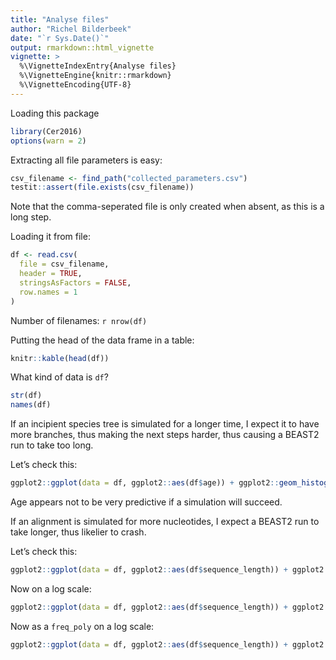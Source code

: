 ```yaml
---
title: "Analyse files"
author: "Richel Bilderbeek"
date: "`r Sys.Date()`"
output: rmarkdown::html_vignette
vignette: >
  %\VignetteIndexEntry{Analyse files}
  %\VignetteEngine{knitr::rmarkdown}
  %\VignetteEncoding{UTF-8}
---
```


Loading this package

```r
library(Cer2016)
options(warn = 2)
```

Extracting all file parameters is easy:

```r
csv_filename <- find_path("collected_parameters.csv")
testit::assert(file.exists(csv_filename))
```

Note that the comma-seperated file is only created when absent,
as this is a long step.

Loading it from file:

```r
df <- read.csv(
  file = csv_filename, 
  header = TRUE, 
  stringsAsFactors = FALSE, 
  row.names = 1
)
```

Number of filenames: `r nrow(df)`

Putting the head of the data frame in a table:

```r
knitr::kable(head(df))
```

What kind of data is `df`?

```r
str(df)
names(df)
```

If an incipient species tree is simulated for a
longer time, I expect it to have more branches, thus
making the next steps harder, thus causing a 
BEAST2 run to take too long.

Let's check this:

```r
ggplot2::ggplot(data = df, ggplot2::aes(df$age)) + ggplot2::geom_histogram(binwidth = 1)
```

Age appears not to be very predictive if a simulation will succeed.

If an alignment is simulated for more nucleotides, 
I expect a BEAST2 run to take longer, thus likelier
to crash.

Let's check this:

```r
ggplot2::ggplot(data = df, ggplot2::aes(df$sequence_length)) + ggplot2::geom_histogram()
```

Now on a log scale:

```r
ggplot2::ggplot(data = df, ggplot2::aes(df$sequence_length)) + ggplot2::geom_histogram() + ggplot2::scale_x_log10()
```

Now as a `freq_poly` on a log scale:

```r
ggplot2::ggplot(data = df, ggplot2::aes(df$sequence_length)) + ggplot2::geom_freqpoly() + ggplot2::scale_x_log10()
```
